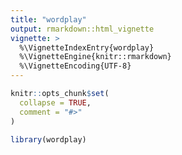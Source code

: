 ```yaml
---
title: "wordplay"
output: rmarkdown::html_vignette
vignette: >
  %\VignetteIndexEntry{wordplay}
  %\VignetteEngine{knitr::rmarkdown}
  %\VignetteEncoding{UTF-8}
---
```


```r
knitr::opts_chunk$set(
  collapse = TRUE,
  comment = "#>"
)
```

```r
library(wordplay)
```
